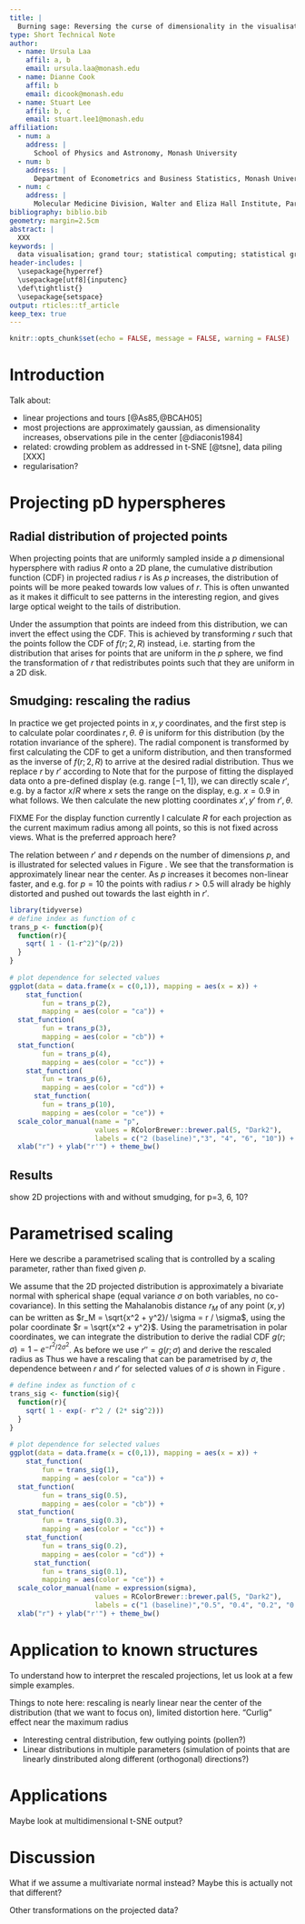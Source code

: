 ```yaml
---
title: |
  Burning sage: Reversing the curse of dimensionality in the visualisation of high-dimensional data
type: Short Technical Note
author:
  - name: Ursula Laa
    affil: a, b
    email: ursula.laa@monash.edu
  - name: Dianne Cook
    affil: b
    email: dicook@monash.edu
  - name: Stuart Lee
    affil: b, c
    email: stuart.lee1@monash.edu
affiliation:
  - num: a
    address: |
      School of Physics and Astronomy, Monash University
  - num: b
    address: |
      Department of Econometrics and Business Statistics, Monash University
  - num: c
    address: |
      Molecular Medicine Division, Walter and Eliza Hall Institute, Parkville, Australia
bibliography: biblio.bib
geometry: margin=2.5cm
abstract: |
  XXX
keywords: |
  data visualisation; grand tour; statistical computing; statistical graphics; multivariate data; dynamic graphics
header-includes: |
  \usepackage{hyperref}
  \usepackage[utf8]{inputenc}
  \def\tightlist{}
  \usepackage{setspace}
output: rticles::tf_article
keep_tex: true
---
```


```r
knitr::opts_chunk$set(echo = FALSE, message = FALSE, warning = FALSE)
```

\doublespacing
# Introduction

Talk about:

- linear projections and tours [@As85,@BCAH05]
- most projections are approximately gaussian, as dimensionality increases, observations pile in the center [@diaconis1984]
- related: crowding problem as addressed in t-SNE [@tsne], data piling [XXX]
- regularisation?

# Projecting pD hyperspheres
## Radial distribution of projected points
When projecting points that are uniformly sampled inside a $p$ dimensional hypersphere with radius $R$ onto a 2D plane, the cumulative distribution function (CDF) in projected radius $r$ is
\begin{equation}
f(r;p,R) = 1-\left(1-\left(\frac{r}{R}\right)^2\right)^{p/2}.
\label{eq:cdf}
\end{equation}
As $p$ increases, the distribution of points will be more peaked towards low values of $r$.
This is often unwanted as it makes it difficult to see patterns in the interesting region, and gives large optical weight to the tails of distribution.

Under the assumption that points are indeed from this distribution, we can invert the effect using the CDF. This is achieved by transforming $r$ such that the points follow the CDF of $f(r; 2, R)$ instead, i.e. starting from the distribution that arises for points that are uniform in the $p$ sphere, we find the transformation of $r$ that redistributes points such that they are uniform in a 2D disk.

## Smudging: rescaling the radius

In practice we get projected points in $x, y$ coordinates, and the first step is to calculate polar coordinates $r, \theta$. $\theta$ is uniform for this distribution (by the rotation invariance of the sphere). The radial component is transformed by first calculating the CDF to get a uniform distribution, and then transformed as the inverse of $f(r; 2, R)$ to arrive at the desired radial distribution. Thus we replace $r$ by $r'$ according to
\begin{equation}
r'' = f(r; p, R) = 1-\left(1-\left(\frac{r}{R}\right)^2\right)^{p/2}
\end{equation}
\begin{equation}
r' = f^{-1}(r''; 2, R) = R \sqrt{r''} = R \sqrt{1-\left(1-\left(\frac{r}{R}\right)^2\right)^{p/2}}.
\end{equation}
Note that for the purpose of fitting the displayed data onto a pre-defined display (e.g. range $[-1,1]$), we can directly scale $r'$, e.g. by a factor $x/R$ where $x$ sets the range on the display, e.g. $x=0.9$ in what follows. We then calculate the new plotting coordinates $x', y'$ from $r', \theta$.

FIXME For the display function currently I calculate $R$ for each projection as the current maximum radius among all points, so this is not fixed across views. What is the preferred approach here?

The relation between $r'$ and $r$ depends on the number of dimensions $p$, and is illustrated for selected values in Figure \ref{fig:radii}. We see that the transformation is approximately linear near the center. As $p$ increases it becomes non-linear faster, and e.g. for $p=10$ the points with radius $r>0.5$ will alrady be highly distorted and pushed out towards the last eighth in $r'$.

```r
library(tidyverse)
# define index as function of c
trans_p <- function(p){
  function(r){
    sqrt( 1 - (1-r^2)^(p/2))
  }
}
  
# plot dependence for selected values
ggplot(data = data.frame(x = c(0,1)), mapping = aes(x = x)) +
    stat_function(
        fun = trans_p(2),
        mapping = aes(color = "ca")) +
  stat_function(
        fun = trans_p(3),
        mapping = aes(color = "cb")) +
  stat_function(
        fun = trans_p(4),
        mapping = aes(color = "cc")) +
    stat_function(
        fun = trans_p(6),
        mapping = aes(color = "cd")) +
      stat_function(
        fun = trans_p(10),
        mapping = aes(color = "ce")) +
  scale_color_manual(name = "p",
                     values = RColorBrewer::brewer.pal(5, "Dark2"),
                     labels = c("2 (baseline)","3", "4", "6", "10")) +
  xlab("r") + ylab("r'") + theme_bw()

```

## Results

show 2D projections with and without smudging, for p=3, 6, 10?

# Parametrised scaling

Here we describe a parametrised scaling that is controlled by a scaling parameter, rather than fixed given $p$.

We assume that the 2D projected distribution is approximately a bivariate normal with spherical shape (equal variance $\sigma$ on both variables, no co-covariance). In this setting the Mahalanobis distance $r_M$ of any point $(x,y)$ can be written as $r_M = \sqrt{x^2 + y^2}/ \sigma = r / \sigma$, using the polar coordinate $r = \sqrt{x^2 + y^2}$. Using the parametrisation in polar coordinates, we can integrate the distribution to derive the radial CDF $g(r; \sigma) = 1 - e^{-r^2 / 2\sigma^2}$. As before we use $r''=g(r;\sigma)$ and derive the rescaled radius as 
\begin{equation}
r' = f^{-1}(r''; 2, R=1) = \sqrt{1-e^{-r^2 / 2\sigma^2}}.
\end{equation}
Thus we have a rescaling that can be parametrised by $\sigma$, the dependence between $r$ and $r'$ for selected values of $\sigma$ is shown in Figure \ref{fig:radii-normal}.

```r
# define index as function of c
trans_sig <- function(sig){
  function(r){
    sqrt( 1 - exp(- r^2 / (2* sig^2)))
  }
}
  
# plot dependence for selected values
ggplot(data = data.frame(x = c(0,1)), mapping = aes(x = x)) +
    stat_function(
        fun = trans_sig(1),
        mapping = aes(color = "ca")) +
  stat_function(
        fun = trans_sig(0.5),
        mapping = aes(color = "cb")) +
  stat_function(
        fun = trans_sig(0.3),
        mapping = aes(color = "cc")) +
    stat_function(
        fun = trans_sig(0.2),
        mapping = aes(color = "cd")) +
      stat_function(
        fun = trans_sig(0.1),
        mapping = aes(color = "ce")) +
  scale_color_manual(name = expression(sigma),
                     values = RColorBrewer::brewer.pal(5, "Dark2"),
                     labels = c("1 (baseline)","0.5", "0.4", "0.2", "0.1")) +
  xlab("r") + ylab("r'") + theme_bw()

```

# Application to known structures

To understand how to interpret the rescaled projections, let us look at a few simple examples. 

Things to note here: rescaling is nearly linear near the center of the distribution (that we want to focus on), limited distortion here. "Curlig" effect near the maximum radius

- Interesting central distribution, few outlying points (pollen?)
- Linear distributions in multiple parameters (simulation of points that are linearly dinstributed along different (orthogonal) directions?)


# Applications

Maybe look at multidimensional t-SNE output?

# Discussion

What if we assume a multivariate normal instead? Maybe this is actually not that different?

Other transformations on the projected data?

